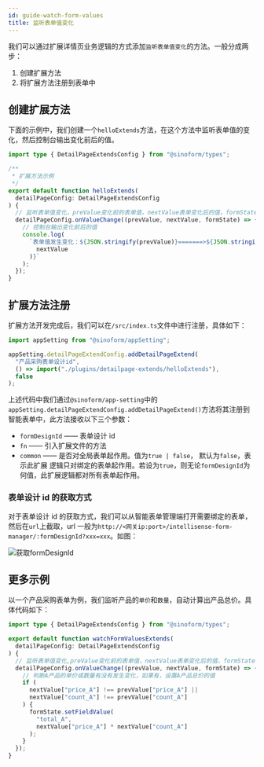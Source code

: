 ```yaml
---
id: guide-watch-form-values
title: 监听表单值变化
---
```


我们可以通过扩展详情页业务逻辑的方式添加`监听表单值变化`的方法。一般分成两步：

1. 创建扩展方法
2. 将扩展方法注册到表单中

## 创建扩展方法

下面的示例中，我们创建一个`helloExtends`方法，在这个方法中监听表单值的变化，然后控制台输出变化前后的值。

```ts title="src/plugins/detailpage-extends/helloExtends.ts"
import type { DetailPageExtendsConfig } from "@sinoform/types";

/**
 * 扩展方法示例
 */
export default function helloExtends(
  detailPageConfig: DetailPageExtendsConfig
) {
  // 监听表单值变化，preValue变化前的表单值，nextValue表单变化后的值，formState表单状态管理器
  detailPageConfig.onValueChange((prevValue, nextValue, formState) => {
    // 控制台输出变化前后的值
    console.log(
      `表单值发生变化：${JSON.stringify(prevValue)}=======>${JSON.stringify(
        nextValue
      )}`
    );
  });
}
```

## 扩展方法注册

扩展方法开发完成后，我们可以在`/src/index.ts`文件中进行注册，具体如下：

```ts title="src/plugins/index.ts"
import appSetting from "@sinoform/appSetting";

appSetting.detailPageExtendConfig.addDetailPageExtend(
  "产品采购表单设计id",
  () => import("./plugins/detailpage-extends/helloExtends"),
  false
);
```

上述代码中我们通过`@sinoform/app-setting`中的`appSetting.detailPageExtendConfig.addDetailPageExtend()`方法将其注册到智能表单中，此方法接收以下三个参数：

- `formDesignId` —— 表单设计 id
- `fn` —— 引入扩展文件的方法
- `common` —— 是否对全局表单起作用。值为`true | false`， 默认为`false`，表示此扩展 逻辑只对绑定的表单起作用。若设为`true`，则无论`formDesignId`为何值，此扩展逻辑都对所有表单起作用。

### 表单设计 id 的获取方式

对于表单设计 id 的获取方式，我们可以从智能表单管理端打开需要绑定的表单，然后在`url`上截取，url 一般为`http://<网关ip:port>/intellisense-form-manager/:formDesignId?xxx=xxx`。如图：

![获取formDesignId](/img/get_formdesignId.png)

## 更多示例

以一个产品采购表单为例，我们监听产品的`单价`和`数量`，自动计算出产品总价。具体代码如下：

```ts title="src/plugins/detailpage-extends/watchFormValuesExtends.ts"
import type { DetailPageExtendsConfig } from "@sinoform/types";

export default function watchFormValuesExtends(
  detailPageConfig: DetailPageExtendsConfig
) {
  // 监听表单值变化,preValue变化前的表单值，nextValue表单变化后的值，formState表单状态管理器
  detailPageConfig.onValueChange((prevValue, nextValue, formState) => {
    // 判断A产品的单价或数量有没有发生变化，如果有，设置A产品总价的值
    if (
      nextValue["price_A"] !== prevValue["price_A"] ||
      nextValue["count_A"] !== prevValue["count_A"]
    ) {
      formState.setFieldValue(
        "total_A",
        nextValue["price_A"] * nextValue["count_A"]
      );
    }
  });
}
```

